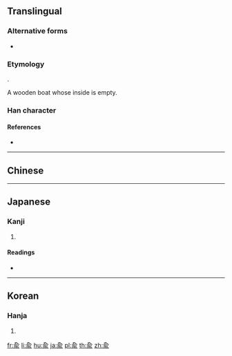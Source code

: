 {{character info/new}}
{{also|俞}}
==Translingual==
{{stroke order|type=animate}}
===Alternative forms===
* {{l|mul|俞}}

===Etymology===
{{Han etyl}}
{{Han compound|亼|舟|巜|t2=boat|t3=water|ls=ic}}.

A wooden boat whose inside is empty.

===Han character===
{{Han char|rn=11|rad=入|as=07|sn=9|four=8022.1,8023.7|canj=OMBV|ids=⿱𠓛⿰⿵⺆⺀巜 <small>(JK)</small>,⿱亼⿰月巜 <small>(GT)</small>}}

====References====
* {{Han ref|kx=0126.150|dkj=01437|hdz=10155.050|uh=516A|ud=20842}}

----

==Chinese==
{{zh-see|俞|v}}
----

==Japanese==

===Kanji===
{{ja-kanji|grade=|rs=入07}}

# {{defn|lang=ja|sort=入07}}

====Readings====
* {{ja-readings|on=[[ゆ]] (yu)|kun=[[しかり]] (shikari)}}

----

==Korean==

===Hanja===
{{ko-hanja|hangeul=[[유]]|rv=yu|mr=yu}}

# {{defn|lang=ko|sort=入07}}

[[fr:兪]]
[[li:兪]]
[[hu:兪]]
[[ja:兪]]
[[pl:兪]]
[[th:兪]]
[[zh:兪]]